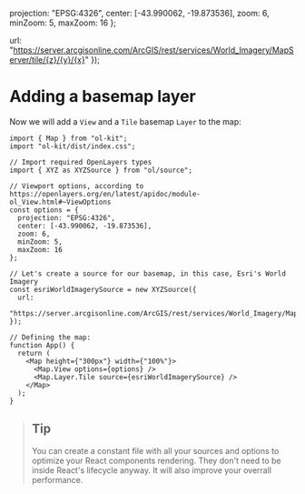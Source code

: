 
  projection: "EPSG:4326",
  center: [-43.990062, -19.873536],
  zoom: 6,
  minZoom: 5,
  maxZoom: 16
};

  url:
    "https://server.arcgisonline.com/ArcGIS/rest/services/World_Imagery/MapServer/tile/{z}/{y}/{x}"
});

<Meta title="Getting Started/Creating a Map/Adding a basemap layer" />

# Adding a basemap layer

Now we will add a `View` and a `Tile` basemap `Layer` to the map:

```tsx
import { Map } from "ol-kit";
import "ol-kit/dist/index.css";

// Import required OpenLayers types
import { XYZ as XYZSource } from "ol/source";

// Viewport options, according to https://openlayers.org/en/latest/apidoc/module-ol_View.html#~ViewOptions
const options = {
  projection: "EPSG:4326",
  center: [-43.990062, -19.873536],
  zoom: 6,
  minZoom: 5,
  maxZoom: 16
};

// Let's create a source for our basemap, in this case, Esri's World Imagery
const esriWorldImagerySource = new XYZSource({
  url:
    "https://server.arcgisonline.com/ArcGIS/rest/services/World_Imagery/MapServer/tile/{z}/{y}/{x}"
});

// Defining the map:
function App() {
  return (
    <Map height={"300px"} width={"100%"}>
      <Map.View options={options} />
      <Map.Layer.Tile source={esriWorldImagerySource} />
    </Map>
  );
}
```

> ## Tip
>
> You can create a constant file with all your sources and options to optimize your React components rendering. They don't need to be inside React's lifecycle anyway. It will also improve your overrall performance.

<Story name="Adding a basemap layer">
  <Map height={"300px"} width={"100%"}>
    <Map.View options={options} />
    <Map.Layer.Tile source={esriWorldImagerySource} />
  </Map>
</Story>
